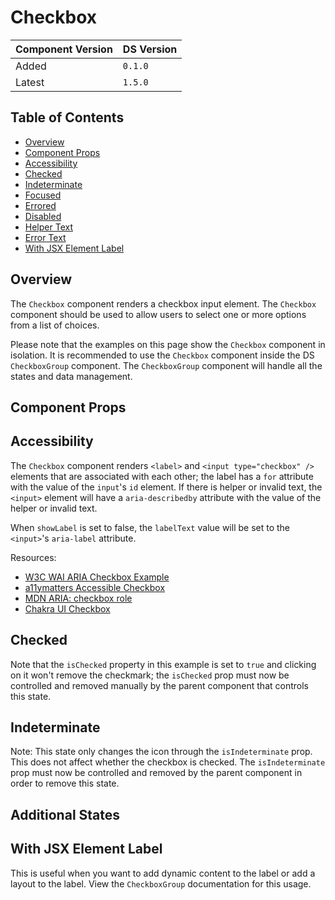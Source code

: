 

<Meta of={CheckboxStories} />

# Checkbox

| Component Version | DS Version |
| ----------------- | ---------- |
| Added             | `0.1.0`    |
| Latest            | `1.5.0`    |

## Table of Contents

- [Overview](#overview)
- [Component Props](#component-props)
- [Accessibility](#accessibility)
- [Checked](#checked)
- [Indeterminate](#indeterminate)
- [Focused](#focused)
- [Errored](#errored)
- [Disabled](#disabled)
- [Helper Text](#helper-text)
- [Error Text](#error-text)
- [With JSX Element Label](#with-jsx-element-label)

## Overview

<Description of={CheckboxStories} />

The `Checkbox` component renders a checkbox input element. The `Checkbox` component should be used to allow users to select one or more options from a list of choices.

Please note that the examples on this page show the `Checkbox` component in isolation. It is recommended to use the `Checkbox` component inside the
DS `CheckboxGroup` component. The `CheckboxGroup` component will handle all the states and data management.

## Component Props

<Canvas of={CheckboxStories.WithControls} />

<ArgTypes of={CheckboxStories.WithControls} />

## Accessibility

The `Checkbox` component renders `<label>` and `<input type="checkbox" />`
elements that are associated with each other; the label has a `for` attribute
with the value of the `input`'s `id` element. If there is helper or invalid text,
the `<input>` element will have a `aria-describedby` attribute with the value of
the helper or invalid text.

When `showLabel` is set to false, the `labelText` value will be set to the
`<input>`'s `aria-label` attribute.

Resources:

- [W3C WAI ARIA Checkbox Example](https://www.w3.org/TR/wai-aria-practices-1.1/examples/checkbox/checkbox-1/checkbox-1.html)
- [a11ymatters Accessible Checkbox](https://www.a11ymatters.com/pattern/checkbox/)
- [MDN ARIA: checkbox role](https://developer.mozilla.org/en-US/docs/Web/Accessibility/ARIA/Roles/checkbox_role)
- [Chakra UI Checkbox](https://chakra-ui.com/docs/components/form/checkbox)

## Checked

Note that the `isChecked` property in this example is set to `true` and clicking
on it won't remove the checkmark; the `isChecked` prop must now be controlled
and removed manually by the parent component that controls this state.

<Canvas of={CheckboxStories.Checked} />

## Indeterminate

Note: This state only changes the icon through the `isIndeterminate` prop. This
does not affect whether the checkbox is checked. The `isIndeterminate` prop must
now be controlled and removed by the parent component in order to remove this state.

<Canvas of={CheckboxStories.Indeterminate} />

## Additional States

<Canvas of={CheckboxStories.AdditionalStates} />

## With JSX Element Label

This is useful when you want to add dynamic content to the label or add
a layout to the label. View the `CheckboxGroup` documentation for this
usage.

<Canvas of={CheckboxStories.WithJSXElementLabel} />
